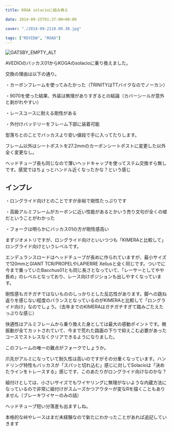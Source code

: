 ---
title: KOGA solacioに組み換え

date: 2014-09-25T01:37:00+00:00

cover: "./2014-09-2110.09.30.jpg"

tags: ["REVIEW", "ROAD"]
---

![GATSBY_EMPTY_ALT](./2014-09-2110.09.30.jpg)

AVEDIOのバッカス01からKOGAのsolacioに乗り換えました。

交換の理由は以下の通り。

・カーボンフレームを使ってみたかった（TRINITYはTTバイクなのでノーカン）

・9070を使った結果、外装は無理がありすぎるとの結論（カバーシールが意外と剥がれやすい）

・レースユースに耐える剛性がある

・外付けバッテリーをフレーム下部に装着可能

型落ちとのことでバッカスより安い値段で手に入ってたりします。

フレーム以外はシートポストを27.2mmのカーボンシートポストに変更した以外全く変更なし。

ヘッドチューブ長も同じなので薄いヘッドキャップを使ってステム交換すら無しです。感覚ではちょっとハンドル近くなったかな？という感じ

## インプレ

・ロングライド向けとのことですが余裕で剛性たっぷりです

・高級アルミフレームがカーボンに近い性能があるとかいう売り文句が全くの嘘だということがわかった

・フォークは明らかにバッカス01の方が剛性感高い

まずジオメトリですが、ロングライド向けといいつつも「KIMERAと比較して」ロングライド向けというレベルです。

エンデュランスロードはヘッドチューブが長めに作られていますが、最小サイズで120mmとGIANT TCR/PROPELやLAPIERRE Xeliusと全く同じです。ついでに今まで乗っていたBacchus01とも同じ長さとなっていて、「レーサーとしてやや長め」のレベルとなっており、レース向けポジションも出しやすくなっています。

剛性感もガチガチではないもののしっかりとした反応性があります。脚への跳ね返りを感じない程度のバランスとなっているのがKIMERAと比較して「ロングライド向け」なのでしょう。（去年までのKIMERAはガチガチすぎて踏みごたえたっぷりな感じ）

快適性はアルミフレームから乗り換えた身としては最大の感動ポイントです。微振動が全てカットされていて、今まで荒れた路面の下りで抑えこむ必要があったコースでストレスなくクリアできるようになりました。

このフレームの唯一の難点がフォークでしょうか。

爪先がアルミになっていて耐久性は高いのですがその分重くなっています。ハンドリング特性もバッカスが「スパッと切れ込む」感じに対してSolacioは「決めたラインをトレースする」感じです、このあたりがロングライド向けなのかな？

組付けとしては、小さいサイズでもワイヤリングに無理がないような内蔵方法になっているので非常に組付けがスムーズかつアウターが変なRを描くこともありません（ブレーキワイヤーのみの話）

ヘッドチューブ短い分落差も出ますしね。

本格的な峠やレースはまだ未経験なので新たにわかったことがあれば追記していきます
